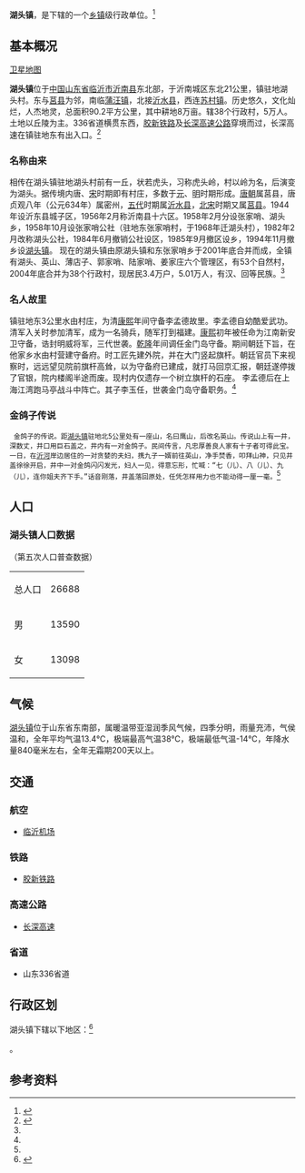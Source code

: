 {{中国乡级行政区|37/13/21/112/000}}

'''湖头镇'''，是{{PRC admin/fullname|37/13/21/112/000|3}}下辖的一个[[乡镇|乡镇]]级行政单位。<ref>{{PRC admin/ref sgc|{{PRC admin/parent|37/13/21/112/000}}}}</ref>

== 基本概况 ==

[http://maps.google.com/maps?ll=35.58608,118.65136&spn=0.1,0.1&t=h&q=35.58608,118.65136 卫星地图]

'''湖头镇'''位于[[中国|中国]][[山东省|山东省]][[临沂市|临沂市]][[沂南县|沂南县]]东北部，于沂南城区东北21公里，镇驻地湖头村。东与[[莒县|莒县]]为邻，南临[[蒲汪镇|蒲汪镇]]，北接[[沂水县|沂水县]]，西连[[苏村镇|苏村镇]]。历史悠久，文化灿烂，人杰地灵，总面积90.2平方公里，其中耕地8万亩。辖38个行政村，5万人。土地以丘陵为主。336省道横贯东西，[[胶新铁路|胶新铁路]]及[[长深高速公路|长深高速公路]]穿境而过，长深高速在镇驻地东有出入口。<ref name="infobase.gov.cn">{{Cite web |url=http://www.infobase.gov.cn/sdslswhcz/linyishi/yinanxian/201108/article_18909.html |title=存档副本 |accessdate=2013-03-25 |archive-date=2014-08-11 |archive-url=https://web.archive.org/web/20140811232127/http://www.infobase.gov.cn/sdslswhcz/linyishi/yinanxian/201108/article_18909.html |dead-url=yes }}</ref>
=== 名称由来 ===    
相传在湖头镇驻地湖头村前有一丘，状若虎头，习称虎头岭，村以岭为名，后演变为湖头。据传境内唐、[[宋|宋]]时期即有村庄，多数于[[元|元]]、[[明|明]]时期形成。[[唐朝|唐朝]]属莒县，唐贞观八年（公元634年）属密州，[[五代|五代]]时期属[[沂水县|沂水县]]，[[北宋|北宋]]时期又属[[莒县|莒县]]。1944年设沂东县城子区，1956年2月称沂南县十六区。1958年2月分设张家哨、湖头乡，1958年10月设张家哨公社（驻地东张家哨村，于1968年迁湖头村），1982年2月改称湖头公社，1984年6月撤销公社设区，1985年9月撤区设乡，1994年11月撤乡设[[湖头镇|湖头镇]]。
现在的湖头镇由原湖头镇和东张家哨乡于2001年底合并而成，全镇有湖头、英山、薄店子、郭家哨、陆家哨、姜家庄六个管理区，有53个自然村，2004年底合并为38个行政村，现居民3.4万户，5.01万人，有汉、回等民族。<ref name="infobase.gov.cn"/>
=== 名人故里 ===
镇驻地东3公里水由村庄，为清[[康熙|康熙]]年间守备李孟德故里。李孟德自幼酷爱武功。清军入关时参加清军，成为一名骑兵，随军打到福建。[[康熙|康熙]]初年被任命为江南新安卫守备，诰封明威将军，三代世袭。[[乾隆|乾隆]]年间调任金门岛守备。期间朝廷下旨，在他家乡水由村营建守备府。时工匠先建外院，并在大门竖起旗杆。朝廷官员下来视察时，远远望见院前旗杆高耸，以为守备府已建成，就打马回京汇报，朝廷遂停拨了官银，院内楼阁半途而废。现村内仅遗存一个树立旗杆的石座。
李孟德后在上海江湾跑马亭战斗中阵亡。其子李玉任，世袭金门岛守备职务。<ref name="infobase.gov.cn"/>
=== 金鸽子传说 ===
  金鸽子的传说。距[[湖头镇|湖头镇]]驻地北5公里处有一座山，名曰鹰山，后改名英山。传说山上有一井，深数丈，井口用巨石盖之，井内有一对金鸽子。民间传言，凡忠厚善良人家有十子者可得此宝。一日，在[[沂河|沂河]]岸边居住的一对贪婪的夫妇，携九子一婿前往英山，净手焚香，叩拜山神，只见井盖徐徐开启，井中一对金鸽闪闪发光，妇人一见，得意忘形，忙喊：“七（儿）、八（儿）、九（儿），连你姐夫齐下手。”话音刚落，井盖落回原处，任凭怎样用力也不能动得一厘一毫。<ref name="infobase.gov.cn"/>

== 人口 ==
===湖头镇人口数据===
（第五次人口普查数据） 
{| class="wikitable"
|-
|总人口||26688 
|-
|男	||13590 
|-
|女	||13098
|}

== 气候 ==
[[湖头镇|湖头镇]]位于山东省东南部，属暖温带亚湿润季风气候，四季分明，雨量充沛，气侯温和，全年平均气温13.4℃，极端最高气温38℃，极端最低气温-14℃，年降水量840毫米左右，全年无霜期200天以上。
{{临沂市气候数据}}
== 交通 ==
===航空===
*[[临沂机场|临沂机场]]
===铁路===
*[[胶新铁路|胶新铁路]]
===高速公路===
*[[长深高速|长深高速]]
===省道===
*山东336省道

== 行政区划 ==

湖头镇下辖以下地区：<ref>{{PRC admin/ref sgc|37/13/21/112/000}}</ref>

{{PRC admin/children|37/13/21/112/000}}。

== 参考资料 ==

{{reflist}}

{{PRC admin/navcat|37/13/21/112/000}}